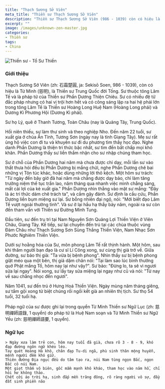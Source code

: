 ```yaml
---
title: "Thạch Sương Sở Viên"
meta_title: "Thiền sư Thạch Sương Sở Viên"
description: "Thiền sư Thạch Sương Sở Viên (986 - 1039) còn có hiệu là Từ Minh (慈明), là Thiền sư Trung Quốc đời Tống, thuộc tông Lâm Tế"
excerpt: ""
image: /images/unknown-zen-master.jpg
categories:
- Thiền sư
tags:
- China
---
```


<div className="grid xl:grid-cols-8 lg:grid-cols-8 md:grid-cols-2 sm:grid-cols-2 xs:grid-cols-1 gap-8 bg-body dark:bg-darkmode-body">

<div className="lg:col-span-3 md:col-span-1">

<img
  className="aspect-square"
  decoding="async"
  src="/images/unknown-zen-master.jpg"
  alt="Thiền sư - Tổ Sư Thiền"
/>

### Giới thiệu

Thạch Sương Sở Viên (zh: 石霜楚圓, ja: Sekisō Soen, 986 - 1039), còn có hiệu là Từ Minh (慈明), là Thiền sư Trung Quốc đời Tống.
Sư thuộc tông Lâm Tế và là pháp tử của Thiền sư Phần Dương Thiện Chiêu.
Sư có nhiều đệ tử đắc pháp nhưng có hai vị trội hơn hết và có công sáng lập ra hai hệ phái lớn trong tông Lâm Tế là Thiền sư Hoàng Long Huệ Nam (Hoàng Long phái) và Dương Kì Phương Hội (Dương Kì phái).

Sư họ Lý, quê ở Thanh Tương, Toàn Châu (nay là Quảng Tây, Trung Quốc).

Hồi niên thiếu, sư làm thư sinh và theo nghiệp Nho. Đến năm 22 tuổi, sư xuất gia ở chùa Ẩn Tỉnh, Tương Sơn (ngày nay là tỉnh Giang Tây). Mẹ sư rất ủng hộ việc con đi tu và khuyên sư đi du phương tìm thầy học đạo. Nghe danh Phần Dương là thiện tri thức bậc nhất, sư tìm đến bất chấp mọi khó khăn. Phần Dương thấy sư liền thầm nhận cho sư nhập chúng tham học.

Sư ở chỗ của Phần Dương hai năm mà chưa được chỉ dạy, mỗi lần sư vào thất thưa hỏi đều bị Phần Dương bị mắng chửi, nghe Phần Dương chê bai những vị Tôn túc khác, hoặc dùng những lời thô kệch. Một hôm sư trách: "Từ ngày đến bây giờ đã hai năm mà chẳng được dạy bảo, chỉ làm tăng trưởng niệm thế tục trần lao, năm tháng qua nhanh việc mình chẳng sáng, mất cái lợi của kẻ xuất gia." Phần Dương nhìn thẳng vào mặt sư mắng: "Đây là ác tri thức dám chê trách ta", và cầm gậy đánh. Sư định la cầu cứu, Phần Dương liền bụm miệng sư lại. Sư bỗng nhiên đại ngộ, nói: "Mới biết đạo Lâm Tế vượt ngoài thường tình". Và sư ở lại hầu hạ thầy bảy năm, ngoài ra sư còn đến tham vấn với Thiền sư Đường Minh Tung.

Đầu tiên, sư đến trụ trì tại Nam Nguyên Sơn Quảng Lợi Thiền Viện ở Viên Châu, Giang Tây. Kế tiếp, sư lại chuyển đến trú tại các chùa thuộc vùng Đàm Châu như Thạch Sương Sơn Sùng Thắng Thiền Viện, Nam Nhạc Sơn Phước Nghiêm Thiền Viện.

Dưới sự hoằng hóa của Sư, môn phong Lâm Tế rất thịnh hành. Một hôm, sau khi thăm người bạn đạo là cư sĩ Lí Công xong, sư cùng thị giả trở về. Giữa đường, sư bảo thị giả: "Ta vừa bị bệnh phong". Nhìn thấy sư bị bệnh phong giật méo qua một bên, thị giả dậm chân nói: "Tại làm sao lúc bình thường quở Phật mắng Tổ, hôm nay lại như vậy?". Sư bảo: "Đừng lo, ta sẽ vì ngươi sửa lại ngay". Nói xong, sư lấy tay sửa miệng lại ngay như cũ và nói: "Từ nay về sau chẳng nhọc đến ngươi".

Năm 1041, sư đến trú ở Hưng Hoá Thiền Viện. Ngày mùng năm tháng giêng, sư tắm gội xong từ biệt chúng rồi ngồi kết già an nhiên thị tịch. Sư thọ 54 tuổi, 32 tuổi hạ.

Pháp ngữ của sư được ghi lại trong quyển Từ Minh Thiền sư Ngữ Lục (zh: 慈明禪師語錄, 1 quyển) do pháp tử là Huệ Nam soạn và Từ Minh Thiền sư Ngữ Yếu (zh: 慈明禪師語要, 1 quyển).

</div>

<div className="lg:col-span-5 md:col-span-1">

### Ngữ lục

    > Ngày xưa làm trẻ con, hôm nay tuổi đã già, chưa rõ 3 - 8 - 9, khó đạp đường ngôn ngữ khéo léo.
    Tay quét Hoàng Hà khô, chân đạp Tu-di ngã, phù sinh thân mộng huyễn, mệnh người đêm khó giữ.
    Thiên đường Địa ngục đều do tâm tạo ra, núi Nam tùng ngọn Bắc, ngọn Bắc cỏ núi Nam.
    Một giọt thấm vô biên, gốc mầm mạnh khô kháo, tham học vào năm hồ, chỉ hỏi hư không thảo.
    Chết cởi áo trời hạ, sinh đắp mền trăng đông, rõ ràng người vô sự, đầy đất sinh phiền não

</div>

</div>

